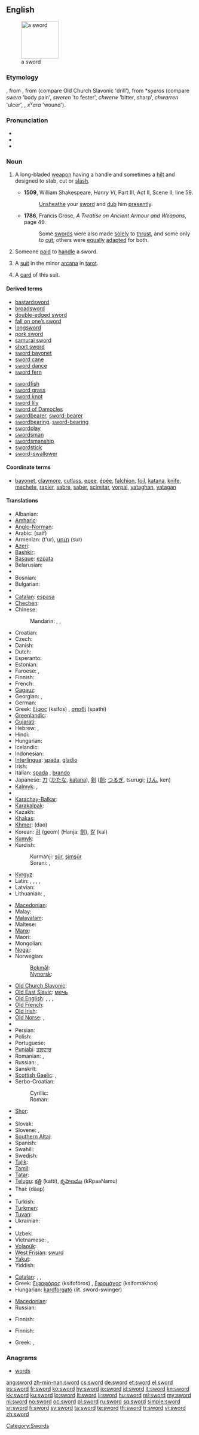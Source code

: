 {{slim-wikipedia|Sword (disambiguation)}}
{{also|s-word}}
==English==
[[Image:Estoque_1480_dC..jpg|thumb|right|100px|a sword]]

===Etymology===
{{etyl|ang|en}} {{term|sweord|lang=ang}}, from {{proto|Germanic|swerdan}}, from {{proto|Indo-European|su̯r̥dhom}} (compare Old Church Slavonic {{term|svĭrdĭlŭ}} 'drill'), from *''su̯eros'' (compare {{etyl|goh|-}} ''swero'' 'body pain', ''sweren'' 'to fester', {{etyl|cy|-}} ''chwerw'' 'bitter, sharp', ''chwarren'' 'ulcer', {{etyl|ru|-}} {{term|хворый|tr=xvóryj||sick|lang=ru}}, {{etyl|ae|-}} ''x<sup>v</sup>ara'' 'wound').
{{rfc|missing templates, too many visible cognates, PIE needed}}

===Pronunciation===
* {{IPA|/sɔːd/|/soʊrd/}}
* {{audio|en-us-sword.ogg|Audio (US)}}
* {{rhymes|ɔː(r)d}}

===Noun===
{{en-noun}}

# {{weaponry}} A long-bladed [[weapon]] having a handle and sometimes a [[hilt]] and designed to stab, cut or [[slash]]. <!-- This is encyclopedic: It was sheathed in a [[scabbard]]. It was originally a [[melée]] weapon that was used in serious combat, but now is mostly used in sports and for ceremonies, and is viewed as one of the most noble weapons.-->
#* '''1509''', William Shakespeare, ''Henry VI'', Part III, Act II, Scene II, line 59.
#*: [[unsheathe|Unsheathe]] your [[sword]] and [[dub]] him [[presently]].
#* '''1786''', Francis Grose, ''A Treatise on Ancient Armour and Weapons'', page 49.
#*: Some [[sword]]s were also made [[solely]] to [[thrust]], and some only to [[cut]]; others were [[equally]] [[adapt]]ed for both.
# Someone [[paid]] to [[handle]] a sword.
# {{context|tarot}} A [[suit]] in the minor [[arcana]] in [[tarot]].
# {{context|tarot}} A [[card]] of this suit.

====Derived terms====
{{rel-top|terms derived from ''sword'' (noun)''}}
* [[bastardsword]]
* [[broadsword]]
* [[double-edged sword]]
* [[fall on one's sword|fall on one’s sword]]
* [[longsword]]
* [[pork sword]]
* [[samurai sword]]
* [[short sword]]
* [[sword bayonet]]
* [[sword cane]]
* [[sword dance]]
* [[sword fern]]
{{rel-mid}}
* [[swordfish]]
* [[sword grass]]
* [[sword knot]]
* [[sword lily]]
* [[sword of Damocles]]
* [[swordbearer]], [[sword-bearer]]
* [[swordbearing]], [[sword-bearing]]
* [[swordplay]]
* [[swordsman]]
* [[swordsmanship]]
* [[swordstick]]
* [[sword-swallower]]
<!-- vorpal sword -->
{{rel-bottom}}

====Coordinate terms====
* {{sense|weaponry}} [[bayonet]], [[claymore]], [[cutlass]], [[epee]], [[épée]], [[falchion]], [[foil]], [[katana]], [[knife]], [[machete]], [[rapier]], [[sabre]], [[saber]], [[scimitar]], [[vorpal]], [[yataghan]], [[yatagan]]

====Translations====
{{trans-top|weapon}}
* Albanian: {{t-|sq|shpatë|xs=Albanian}} {{g|sq}}
* [[Amharic]]: {{t|am|ሰይፍ|tr=säyf|sc=Ethi}}
* [[Anglo-Norman]]: {{tø|xno|espee}}
* Arabic: {{Arab|[[سيف]]}} (saif) {{m}}
* Armenian: {{t-|hy|թուր}} (t'ur), [[սուր]] (sur)
* [[Azeri]]: {{t|az|qılınc|xs=Azeri}}
* [[Bashkir]]: {{tø|ba|ҡылыс|tr=qılıs|sc=Cyrl|xs=Bashkir}}
* [[Basque]]: [[ezpata]]
* Belarusian: {{t-|be|шабля|f|tr=šablja|xs=Belarusian}}
* {{trreq|bn}}
* Bosnian: {{t-|bs|mač|m}}
* Bulgarian: {{t+|bg|меч|m|tr=meč}}
* {{trreq|my}}
* [[Catalan]]: [[espasa]] {{f}}
* [[Chechen]]: {{tø|ce|гӀалакх|tr=ġalaq|sc=Cyrl}}
* Chinese:
*: Mandarin: {{t-|cmn|劍|sc=Hani}}, {{t-|cmn|剑|tr=jiàn|sc=Hani}}, {{t-|cmn|刀|tr=dāo|sc=Hani}}
* Croatian: {{t-|hr|mač|m}}
* Czech: {{t+|cs|meč|m}}
* Danish: {{t-|da|sværd|c}}
* Dutch: {{t+|nl|zwaard|n}}
* Esperanto: {{t-|eo|glavo|xs=Esperanto}}
* Estonian: {{t-|et|mõõk}}
* Faroese: {{t-|fo|svørð|n|xs=Faroese}}, {{qualifier|archaic}} {{t|fo|mæki|m}}
* Finnish: {{t+|fi|miekka}}
* French: {{t+|fr|épée|f}}
* [[Gagauz]]: {{tø|gag|kılıç}}
* Georgian: {{t-|ka|ხმალი|tr=xmali|sc=Geor|xs=Georgian}}, {{t-|ka|დაშნა|tr=dashna|sc=Geor|xs=Georgian}}
* German: {{t+|de|Schwert|n}}
* Greek: [[ξίφος]] (ksífos) {{n}}, [[σπαθί]] (spathí) {{n}}
* [[Greenlandic]]: {{t-|kl|pana|xs=Greenlandic}}
* [[Gujarati]]: {{t+|gu|તલવાર|sc=Gujr|xs=Gujarati}}
* Hebrew: {{t+|he|חרב|m|tr=kherev}}, {{t-|he|סיף|m|tr=sayif}}
* Hindi: {{t-|hi|तलवार|xs=Hindi}} {{g|hi}}
* Hungarian: {{t+|hu|kard}}
* Icelandic: {{t+|is|sverð|n}}
* Indonesian: {{t|id|pedang}}
* [[Interlingua]]: [[spada]], [[gladio]]
* Irish: {{t-|ga|claíomh|m|xs=Irish}}
* Italian: [[spada]] {{f}}, [[brando]] {{m}} {{italbrac|poetic}}
* Japanese: [[刀]] ([[かたな]], [[katana]]), [[剣]] ([[劍]]; [[つるぎ]], tsurugi; [[けん]], ken)
* [[Kalmyk]]: {{tø|xal|селм|tr=selm|sc=Cyrl}},  {{tø|xal|үлд|tr=üld|sc=Cyrl}}
* {{trreq|kn}}
* [[Karachay-Balkar]]: {{tø|krc|къылыч|tr=qılıç|sc=Cyrl}}
* [[Karakalpak]]: {{tø|kaa|qılısh}}
* Kazakh: {{t-|kk|қылыш|tr=qılış|sc=Cyrl|xs=Kazakh}}
* [[Khakas]]: {{tø|kjh|хылыс|tr=xılıs|sc=Cyrl}}
* [[Khmer]]: {{Khmr|[[ដាវ]]}} (dao)
* Korean: [[검]] (geom) (Hanja: [[劍#Korean|劍]]), [[칼]] (kal)<!--the latter seems to be a native word and therefore has no Hanja-->
* [[Kumyk]]: {{tø|kum|къылыч|tr=qılıç|sc=Cyrl}}
* Kurdish:
*: Kurmanji: [[şûr]], [[şimşûr]] {{g|ku}}
*: Sorani: {{t|ku|شمشێر|tr=shimshaer|sc=ku-Arab}}, {{t|ku|شێر|tr=shaer|sc=ku-Arab}}
* [[Kyrgyz]]: {{t|ky|кылыч|tr=qılıç|sc=Cyrl|xs=Kyrgyz}}
* Latin: {{t+|la|gladius|m}}, {{t-|la|spatha|f}}, {{t|la|ensis|m}}, {{t|la|machaera|f}}, {{t|la|ferrum|n}}
* Latvian: {{t-|lv|zobens|m|xs=Latvian}}
* Lithuanian: {{t+|lt|kalavijas|m|xs=Lithuanian}}, {{t|lt|kardas|m}}
{{trans-mid}}
* [[Macedonian]]: {{t-|mk|меч|m|tr=meč}}
* Malay: {{t|ms|pedang|xs=Malay}}
* [[Malayalam]]: {{t-|ml|വാള്|sc=Mlym|xs=Malayalam}}
* Maltese: {{t-|mt|sejf|m|xs=Maltese}}
* [[Manx]]: {{t-|gv|cliwe|f|xs=Manx}}
* Maori: {{t-|mi|hoari|xs=Maori}}
* Mongolian: {{t-|mn|сэлэм|tr=selem|sc=Cyrl|xs=Mongolian}}
* [[Nogai]]: {{tø|nog|кылыш|tr=qılış|sc=Cyrl}}
* Norwegian:
*: [[Bokmål]]: {{t+|no|sverd|n}}
*: [[Nynorsk]]: {{t-|nn|sverd|n|xs=Norwegian Nynorsk}}
* [[Old Church Slavonic]]: {{tø|cu|мєчь|m|tr=mečĭ|sc=Cyrs}}
* [[Old East Slavic]]: [[мечь]] {{m}}
* [[Old English]]: {{t-|ang|sweord|n|xs=Old English}}, {{t-|ang|bil|n|xs=Old English}}, {{t-|ang|mece|m|alt=mēċe|xs=Old English}}, {{t-|ang|secg|m|xs=Old English}}
* [[Old French]]: {{tø|fro|espee|f}}
* [[Old Irish]]: {{tø|sga|claideb|m|xs=Old Irish}}
* [[Old Norse]]: {{tø|non|mækir|m|xs=Old Norse}}, {{tø|non|sverð|n|xs=Old Norse}}
* {{trreq|or}}
* Persian: {{t+|fa|شمشیر|tr=šamšir|xs=Persian}}
* Polish: {{t+|pl|miecz|m}}
* Portuguese: {{t+|pt|espada|f}}
* [[Punjabi]]: [[ਤਲਵਾਰ]]
* Romanian: {{t+|ro|sabie|f}}, {{t+|ro|spadă|f}}
* Russian: {{t+|ru|меч|m|tr=meč}}, {{t+|ru|шпага|f|tr=špága}}
* Sanskrit: {{t-|sa|कृपाण|xs=Sanskrit}} {{g|sa}}
* [[Scottish Gaelic]]: {{t-|gd|claidheamh|m|xs=Scottish Gaelic}}, {{t-|gd|slaighre|f|xs=Scottish Gaelic}}
* Serbo-Croatian:
*: Cyrillic: {{t-|sh|мач|m|sc=Cyrl}}
*: Roman: {{t|sh|mač|m}}
* [[Shor]]: {{tø|cjs|қылыш|tr=qılış|sc=Cyrl}}
* {{trreq|si}}
* Slovak: {{t-|sk|meč|m}}
* Slovene: {{t+|sl|meč|m}}, {{t+|sl|sablja|f}}
* [[Southern Altai]]: {{tø|alt|кылыч|tr=qılıç|sc=Cyrl}}
* Spanish: {{t+|es|espada|f}}
* Swahili: {{t-|sw|upanga|xs=Swahili}}
* Swedish: {{t+|sv|svärd|n}}
* [[Tajik]]: {{t|tg|шамшир|tr=şamşir|sc=Cyrl|xs=Tajik}}
* [[Tamil]]: {{t+|ta|வாள்|xs=Tamil}}
* [[Tatar]]: {{t|tt|qılıç|xs=Tatar}}
* [[Telugu]]: [[కత్తి]] (katti), [[కృపాణము]] (kRpaaNamu)
* Thai: {{Thai|[[ดาบ]]}} (dàap)
* {{trreq|bo}}
* Turkish: {{t+|tr|kılıç}}
* [[Turkmen]]: {{t-|tk|gylyç|xs=Turkmen}}
* [[Tuvan]]: {{tø|tyv|хылыш|tr=xılış|sc=Cyrl}}
* Ukrainian: {{t-|uk|меч|m|tr=mech|xs=Ukrainian}}
* {{trreq|ur}}
* Uzbek: {{t-|uz|qilich|xs=Uzbek}}
* Vietnamese: {{t+|vi|gươm|xs=Vietnamese}}, {{t+|vi|kiếm|xs=Vietnamese}}
* [[Volapük]]: {{t+|vo|gläv|xs=Volapük}}
* [[West Frisian]]: [[swurd]] {{n}}
* [[Yakut]]: {{tø|sah|кылыс|tr=kılıs|sc=Cyrl}}
* Yiddish: {{t-|yi|שווערד|f|tr=shverd, schwerd|xs=Yiddish}}
{{trans-bottom}}

{{trans-top|one who handles a sword}}
* [[Catalan]]: {{t|ca|espadachí|m}}, {{t|ca|espadachina|f}}, {{t+|ca|espasa|m|f}}
* Greek: [[ξιφοφόρος]] (ksifofóros) {{m}}, [[ξιφομάχος]] (ksifomákhos) {{m}}
* Hungarian: [[kardforgató]] (lit. sword-swinger)
{{trans-mid}}
* [[Macedonian]]: {{t-|mk|мечувалец|m|tr=mečuválec}}
* Russian: {{t|ru|меченосец|m|tr=mečenósec|sc=Cyrl}}
{{trans-bottom}}

{{trans-top|suit in tarot}}
* Finnish: {{t-|fi|miekat|p}}
{{trans-mid}}
{{trans-bottom}}

{{trans-top|card of this suit}}
* Finnish: {{t+|fi|miekka}}
{{trans-mid}}
* Greek: {{t+|el|σπαθί|n}}, {{t+|el|σπαθιά|p}}
{{trans-bottom}}

===Anagrams===
* [[words]]

[[Category:Swords]]

[[ang:sword]]
[[zh-min-nan:sword]]
[[cs:sword]]
[[de:sword]]
[[et:sword]]
[[el:sword]]
[[es:sword]]
[[fr:sword]]
[[ko:sword]]
[[hy:sword]]
[[io:sword]]
[[id:sword]]
[[it:sword]]
[[kn:sword]]
[[kk:sword]]
[[ku:sword]]
[[lo:sword]]
[[lt:sword]]
[[li:sword]]
[[hu:sword]]
[[ml:sword]]
[[my:sword]]
[[nl:sword]]
[[no:sword]]
[[oc:sword]]
[[pl:sword]]
[[ru:sword]]
[[sq:sword]]
[[simple:sword]]
[[sr:sword]]
[[fi:sword]]
[[sv:sword]]
[[ta:sword]]
[[te:sword]]
[[th:sword]]
[[tr:sword]]
[[vi:sword]]
[[zh:sword]]
